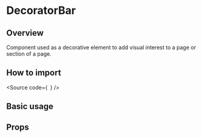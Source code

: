 

<Meta of={Stories} />

<H1>DecoratorBar</H1>

<H2>Overview</H2>

Component used as a decorative element to add visual interest to a page or section of a page.

<H2>How to import</H2>

<Source
  code={`
`}
/>

<H2>Basic usage</H2>

<Canvas of={Stories.Base} />

<H2>Props</H2>

<ArgTypes of={Stories} />
